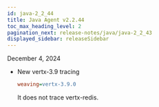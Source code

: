```yaml
---
id: java-2_2_44
title: Java Agent v2.2.44
toc_max_heading_level: 2
pagination_next: release-notes/java/java-2_2_43
displayed_sidebar: releaseSidebar
---
```


December 4, 2024

- <Status priority='1'>New</Status> vertx-3.9 tracing

  ```ini title="whatap.conf"
  weaving=vertx-3.9.0
  ```

  It does not trace vertx-redis.


<DownloadJava ver="2.2.44" />
